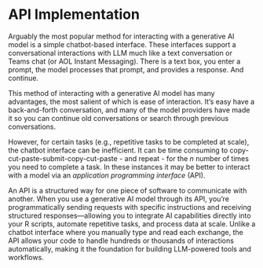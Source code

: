 # API Implementation

Arguably the most popular method for interacting with a generative AI model is a simple chatbot-based interface.
These interfaces support a conversational interactions with LLM much like a text conversation or Teams chat (or AOL Instant Messaging). 
There is a text box, you enter a prompt, the model processes that prompt, and provides a response. And continue.

This method of interacting with a generative AI model has many advantages, the most salient of which is ease of interaction. 
It's easy have a back-and-forth conversation, and many of the model providers have made it so you can continue old conversations or search through previous conversations.

However, for certain tasks (e.g., repetitive tasks to be completed at scale), the chatbot interface can be inefficient. It can be time consuming to copy-cut-paste-submit-copy-cut-paste - and repeat - for the _n_ number of times you need to complete a task. In these instances it may be better to interact with a model via an _application programming interface_ (API). 

An API is a structured way for one piece of software to communicate with another. 
When you use a generative AI model through its API, you're programmatically sending requests with specific instructions and receiving structured responses—allowing you to integrate AI capabilities directly into your R scripts, automate repetitive tasks, and process data at scale. 
Unlike a chatbot interface where you manually type and read each exchange, the API allows your code to handle hundreds or thousands of interactions automatically, making it the foundation for building LLM-powered tools and workflows.

